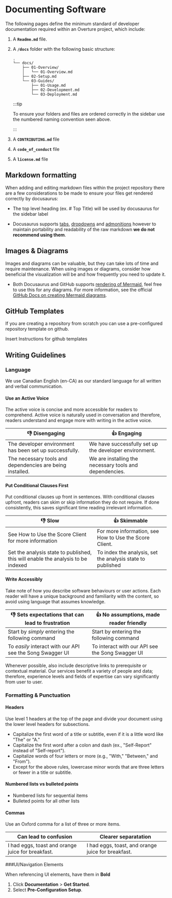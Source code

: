 # Documenting Software 

The following pages define the minimum standard of developer documentation required within an Overture project, which include:

1. A **`Readme.md`** file.
2. A **`/docs`** folder with the following basic structure:

    ```
    .
    └── docs/
        ├── 01-Overview/
        │   └── 01-Overview.md
        ├── 02-Setup.md
        └── 03-Guides/
            ├── 01-Usage.md
            ├── 02-Development.md
            └── 03-Deployment.md
    ```

    :::tip

    To ensure your folders and files are ordered correctly in the sidebar use the numbered naming convention seen above.

    :::

3. A **`CONTRIBUTING.md`** file
4. A **`code_of_conduct`** file
5. A **`license.md`** file

## Markdown formatting 

When adding and editing markdown files within the project repository there are a few considerations to be made to ensure your files get rendered correctly by docusaurus:

- The top level heading (ex. # Top Title) will be used by docusaurus for the sidebar label

- Docusaurus supports [tabs](https://docusaurus.io/docs/markdown-features/tabs), [dropdowns](https://docusaurus.io/docs/markdown-features#details) and [admonitions](https://docusaurus.io/docs/markdown-features/admonitions) however to maintain portability and readability of the raw markdown **we do not recommend using them**.

## Images & Diagrams

Images and diagrams can be valuable, but they can take lots of time and require maintenance. When using images or diagrams, consider how beneficial the visualization will be and how frequently you need to update it. 

- Both Docusaurus and GitHub supports [rendering of Mermaid](https://docusaurus.io/docs/markdown-features/diagrams), feel free to use this for any diagrams. For more information, see the official [GitHub Docs on creating Mermaid diagrams](https://docs.github.com/en/get-started/writing-on-github/working-with-advanced-formatting/creating-diagrams).


## GitHub Templates

If you are creating a repository from scratch you can use a pre-configured repository template on github.

Insert Instructions for github templates

## Writing Guidelines

### Language

We use Canadian English (en-CA) as our standard language for all written and verbal communication.

#### Use an Active Voice

The active voice is concise and more accessible for readers to comprehend. Active voice is naturally used in conversation and therefore, readers understand and engage more with writing in the active voice.

| 👎 Disengaging| 👍 Engaging|
|---|---|
|The developer environment has been set up successfully.|We have successfully set up the developer environment.|
|The necessary tools and dependencies are being installed.|We are installing the necessary tools and dependencies.|

#### Put Conditional Clauses First

Put conditional clauses up front in sentences. With conditional clauses upfront, readers can skim or skip information they do not require. If done consistently, this saves significant time reading irrelevant information.

| 👎 Slow | 👍 Skimmable |
|---|---|
|See How to Use the Score Client for more information | For more information, see How to Use the Score Client.|
| Set the analysis state to published, this will enable the analysis to be indexed| To index the analysis, set the analysis state to published |

#### Write Accessibly

Take note of how you describe software behaviours or user actions. Each reader will have a unique background and familiarity with the content, so avoid using language that assumes knowledge.

| 👎 Sets expectations that can lead to frustration| 👍 No assumptions, made reader friendly|
|---|---|
|Start by *simply* entering the following command|Start by entering the following command|
|To *easily* interact with our API see the Song Swagger UI| To interact with our API see the Song Swagger UI|

Whenever possible, also include descriptive links to prerequisite or contextual material. Our services benefit a variety of people and data; therefore, experience levels and fields of expertise can vary significantly from user to user. 

### Formatting & Punctuation

#### Headers

Use level 1 headers at the top of the page and divide your document using the lower level headers for subsections.

- Capitalize the first word of a title or subtitle, even if it is a little word like "The" or "A."
- Capitalize the first word after a colon and dash (ex., "Self-Report" instead of "Self-report").
- Capitalize words of four letters or more (e.g., "With," "Between," and "From").
- Except for the above rules, lowercase minor words that are three letters or fewer in a title or subtitle.

#### Numbered lists vs bulleted points

- Numbered lists for sequential items
- Bulleted points for all other lists

#### Commas

Use an Oxford comma for a list of three or more items.

| Can lead to confusion | Clearer separatation |
|---|---|
|I had eggs, toast and orange juice for breakfast.|I had eggs, toast, and orange juice for breakfast.|

###UI/Navigation Elements

When referencing UI elements, have them in **Bold**  

1. Click **Documentation** > **Get Started**.
2. Select **Pre-Configuration Setup**.







